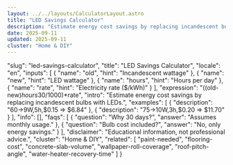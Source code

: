 ```yaml
---
layout: ../../layouts/CalculatorLayout.astro
title: "LED Savings Calculator"
description: "Estimate energy cost savings by replacing incandescent bulbs with LEDs."
date: 2025-09-11
updated: 2025-09-11
cluster: "Home & DIY"
---
```


  "slug": "led-savings-calculator",
  "title": "LED Savings Calculator",
  "locale": "en",
  "inputs": [
    {
      "name": "old",
      "hint": "Incandescent wattage"
    },
    {
      "name": "new",
      "hint": "LED wattage"
    },
    {
      "name": "hours",
      "hint": "Hours per day"
    },
    {
      "name": "rate",
      "hint": "Electricity rate ($/kWh)"
    }
  ],
  "expression": "((old-new)*hours*30/1000)*rate",
  "intro": "Estimate energy cost savings by replacing incandescent bulbs with LEDs.",
  "examples": [
    {
      "description": "60→9W,5h,$0.15 ⇒ $6.84"
    },
    {
      "description": "75→10W,3h,$0.20 ⇒ $11.70"
    }
  ],
  "info": [],
  "faqs": [
    {
      "question": "Why 30 days?",
      "answer": "Assumes monthly usage."
    },
    {
      "question": "Bulb cost included?",
      "answer": "No, only energy savings."
    }
  ],
  "disclaimer": "Educational information, not professional advice.",
  "cluster": "Home & DIY",
  "related": [
    "paint-needed",
    "flooring-cost",
    "concrete-slab-volume",
    "wallpaper-roll-coverage",
    "roof-pitch-angle",
    "water-heater-recovery-time"
  ]
}

<Calculator schema={schema} />
